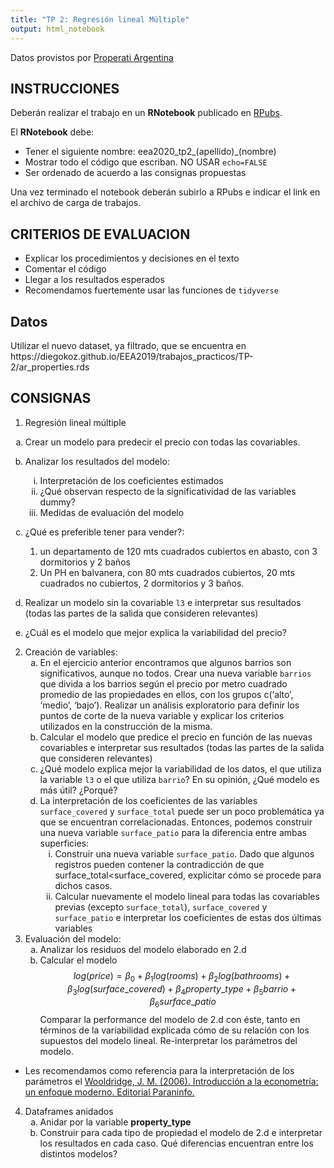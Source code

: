 ```yaml
---
title: "TP 2: Regresión lineal Múltiple"
output: html_notebook
---
```


Datos provistos por [Properati Argentina](https://www.properati.com.ar)

## INSTRUCCIONES

Deberán realizar el trabajo en un **RNotebook** publicado en [RPubs](http://rpubs.com/).

El **RNotebook** debe:

* Tener el siguiente nombre: eea2020_tp2_(apellido)_(nombre)
* Mostrar todo el código que escriban. NO USAR `echo=FALSE`
* Ser ordenado de acuerdo a las consignas propuestas

Una vez terminado el notebook deberán subirlo a RPubs e indicar el link en el archivo de carga de trabajos.

## CRITERIOS DE EVALUACION

* Explicar los procedimientos y decisiones en el texto
* Comentar el código
* Llegar a los resultados esperados
* Recomendamos fuertemente usar las funciones de `tidyverse`

## Datos

Utilizar el nuevo dataset, ya filtrado, que se encuentra en https://diegokoz.github.io/EEA2019/trabajos_practicos/TP-2/ar_properties.rds

## CONSIGNAS

1) Regresión lineal múltiple

  a) Crear un modelo para predecir el precio con todas las covariables.
  b) Analizar los resultados del modelo:
      i) Interpretación de los coeficientes estimados
      ii) ¿Qué observan respecto de la significatividad de las variables dummy?
      iii) Medidas de evaluación del modelo
  c) ¿Qué es preferible tener para vender?:
      1. un departamento de 120 mts cuadrados cubiertos en abasto, con 3 dormitorios y 2 baños
      2. Un PH en balvanera, con 80 mts cuadrados cubiertos, 20 mts cuadrados no cubiertos, 2 dormitorios y 3 baños.

  d) Realizar un modelo sin la covariable `l3` e interpretar sus resultados (todas las partes de la salida que consideren relevantes)

  e) ¿Cuál es el modelo que mejor explica la variabilidad del precio?

2) Creación de variables:
    a) En el ejercicio anterior encontramos que algunos barrios son significativos, aunque no todos. Crear una nueva variable `barrios` que divida a los barrios según el precio por metro cuadrado promedio de las propiedades en ellos, con los grupos c('alto', 'medio', 'bajo'). Realizar un análisis exploratorio para definir los puntos de corte de la nueva variable y explicar los criterios utilizados en la construcción de la misma.
    b) Calcular el modelo que predice el precio en función de las nuevas covariables e interpretar sus resultados (todas las partes de la salida que consideren relevantes)
    c) ¿Qué modelo explica mejor la variabilidad de los datos, el que utiliza la variable `l3` o el que utiliza `barrio`? En su opinión, ¿Qué modelo es más útil? ¿Porqué? 
    d) La interpretación de los coeficientes de las variables `surface_covered` y `surface_total` puede ser un poco problemática ya que se encuentran correlacionadas. Entonces, podemos construir una nueva variable  `surface_patio` para la diferencia entre ambas superficies:
        i) Construir una nueva variable  `surface_patio`. Dado que algunos registros pueden contener la contradicción de que surface_total<surface_covered, explicitar cómo se procede para dichos casos. 
        ii) Calcular nuevamente el modelo lineal para todas las covariables previas (excepto `surface_total`), `surface_covered` y `surface_patio` e interpretar los coeficientes de estas dos últimas variables

3) Evaluación del modelo:
    a) Analizar los residuos del modelo elaborado en 2.d
    b) Calcular el modelo 
$$
log(price) = \beta_0 + \beta_1log(rooms) + \beta_2log(bathrooms) + \beta_3log(surface\_covered) + \beta_4property\_type + \beta_5barrio + \beta_6surface\_patio
$$
Comparar la performance del modelo de 2.d con éste, tanto en términos de la variabilidad explicada cómo de su relación con los supuestos del modelo lineal. Re-interpretar los parámetros del modelo.

- Les recomendamos como referencia para la interpretación de los parámetros el
[Wooldridge, J. M. (2006). Introducción a la econometría: un enfoque moderno. Editorial Paraninfo.](https://diegokoz.github.io/EEA2019/teorica/Wooldrige.pdf)

4) Dataframes anidados
    a) Anidar por la variable **property_type**
    b) Construir para cada tipo de propiedad el modelo de 2.d e interpretar los resultados en cada caso. Qué diferencias encuentran entre los distintos modelos?


